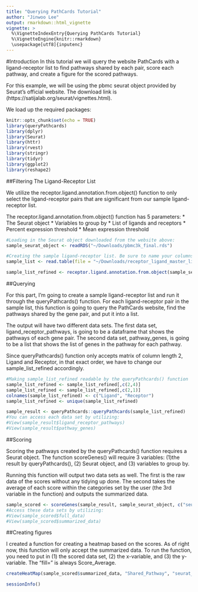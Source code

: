 ```yaml
---
title: "Querying PathCards Tutorial"
author: "Jinwoo Lee"
output: rmarkdown::html_vignette
vignette: >
  %\VignetteIndexEntry{Querying PathCards Tutorial}
  %\VignetteEngine{knitr::rmarkdown}
  \usepackage[utf8]{inputenc}
---
```



#Introduction
In this tutorial we will query the website PathCards with a ligand-receptor list to find pathways shared by each pair, score each pathway, and create a figure for the scored pathways. 

For this example, we will be using the pbmc seurat object provided by Seurat's official website. The download link is (https://satijalab.org/seurat/vignettes.html). 

We load up the required packages:

```r
knitr::opts_chunk$set(echo = TRUE)
library(queryPathcards)
library(dplyr)
library(Seurat)
library(httr)
library(rvest)
library(stringr)
library(tidyr)
library(ggplot2)
library(reshape2)
```

##Filtering The Ligand-Receptor List

We utilize the receptor.ligand.annotation.from.object() function to only select the ligand-receptor pairs that are significant from our sample ligand-receptor list.

The receptor.ligand.annotation.from.object() function has 5 parameters:
* The Seurat object
* Variables to group by
* List of ligands and receptors
* Percent expression threshold
* Mean expression threshold

```r
#Loading in the Seurat object downloaded from the website above:
sample_seurat_object <- readRDS("~/Downloads/pbmc3k_final.rds")

#Creating the sample ligand-receptor list. Be sure to name your columns as Ligand and Receptor.
sample_list <- read.table(file = "~/Downloads/receptor_ligand_master_list.txt", sep = "\t", header = TRUE)[1:500,]

sample_list_refined <- receptor.ligand.annotation.from.object(sample_seurat_object, "seurat_clusters", sample_list, 0.1, 0.2)
```

##Querying 

For this part, I'm going to create a sample ligand-receptor list and run it through the queryPathcards() function. For each ligand-receptor pair in the sample list, this function is going to query the PathCards website, find the pathways shared by the gene pair, and put it into a list. 

The output will have two different data sets. The first data set, ligand_receptor_pathways, is going to be a dataframe that shows the pathways of each gene pair. The second data set, pathway_genes, is going to be a list that shows the list of genes in the pathway for each pathway.

Since queryPathcards() function only accepts matrix of column length 2, Ligand and Receptor, in that exact order, we have to change our sample_list_refined accordingly.

```r
#Making sample_list_refined readable by the queryPathcards() function
sample_list_refined <- sample_list_refined[,c(2,4)]
sample_list_refined <- sample_list_refined[,c(2,1)]
colnames(sample_list_refined) <- c("Ligand", "Receptor")
sample_list_refined <- unique(sample_list_refined)

sample_result <- queryPathcards::queryPathcards(sample_list_refined)
#You can access each data set by utilizing:
#View(sample_result$ligand_receptor_pathways)
#View(sample_result$pathway_genes)
```

##Scoring

Scoring the pathways created by the queryPathcards() function requires a Seurat object. The function scoreGenes() will require 3 variables: (1)the result by queryPathcards(), (2) Seurat object, and (3) variables to group by.

Running this function will output two data sets as well. The first is the raw data of the scores without any tidying up done. The second takes the average of each score within the categories set by the user (the 3rd variable in the function) and outputs the summarized data.

```r
sample_scored <- scoreGenes(sample_result, sample_seurat_object, c("seurat_clusters"))
#Access these data sets by utilizing:
#View(sample_scored$full_data)
#View(sample_scored$summarized_data)
```

##Creating figures

I created a function for creating a heatmap based on the scores. As of right now, this function will only accept the summarized data. To run the function, you need to put in (1) the scored data set, (2) the x-variable, and (3) the y-variable. The "fill=" is always Score_Average.

```r
createHeatMap(sample_scored$summarized_data, "Shared_Pathway", "seurat_clusters")
```

```r
sessionInfo()
```
